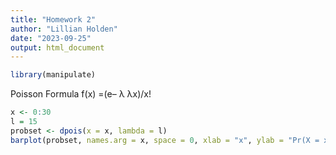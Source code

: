 ```yaml
---
title: "Homework 2"
author: "Lillian Holden"
date: "2023-09-25"
output: html_document 
---
```


```r
library(manipulate)
```
Poisson Formula
f(x) =(e– λ λx)/x!



```r
x <- 0:30
l = 15
probset <- dpois(x = x, lambda = l)
barplot(probset, names.arg = x, space = 0, xlab = "x", ylab = "Pr(X = x)", main = "Probability Mass Function")
```

